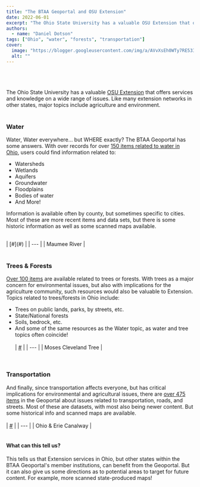 ```yaml
---
title: "The BTAA Geoportal and OSU Extension"
date: 2022-06-01
excerpt: "The Ohio State University has a valuable OSU Extension that offers services and knowledge on a wide range of issues."
authors:
  - name: "Daniel Dotson"
tags: ["Ohio", "water", "forests", "transportation"]
cover:
  image: "https://blogger.googleusercontent.com/img/a/AVvXsEh0WTy7RE53IEi517xcW-XLnkGavtRXS974V7MtVqVZlsGkp2x-biYLxq6040E9-gD9I4AiyaWiEAE0yS-zeIyKK-Qbq_FvqhIN3dL80Zt-oBe-v9HIo2mVnGvfoKL38I7gA3rS4LcLbResVHT940d7Xn4iOe0l9q_I6Cu8aMdCPqySIlhglbfThEjsxQ=w400-h300"
  alt: ""
---
```


<br/><br/><br/> The Ohio State University has a valuable [OSU Extension](https://extension.osu.edu) that offers services and knowledge on a wide range of issues. Like many extension networks in other states, major topics include agriculture and environment.<br/><br/>

### Water

 Water, Water everywhere… but WHERE exactly?  The BTAA Geoportal has some answers. With over records for  over [150 items related to water in Ohio](https://geo.btaa.org/?q=water+ohio&amp;search_field=all_fields), users could find information related to: <br/>
- Watersheds
- Wetlands
- Aquifers
- Groundwater
- Floodplains
- Bodies of water
- And More!


Information is available often by county, but sometimes specific to cities. Most of these are more recent items and data sets, but there is some historic information as well as some scanned maps available.

<br/>
| [#](#) |
| --- |
| Maumee River |
<br/><br/>

### Trees &amp; Forests

 [Over 100 items](https://geo.btaa.org/?f1=keyword&amp;f2=keyword&amp;f3=keyword&amp;f4=placename&amp;op2=AND&amp;op3=OR&amp;op4=AND&amp;q1=ohio&amp;q2=tree&amp;q3=forest&amp;q4=&amp;range%5Bgbl_indexYear_im%5D%5Bbegin%5D=&amp;range%5Bgbl_indexYear_im%5D%5Bend%5D=&amp;search_field=advanced) are available related to trees or forests. With trees as a major concern for environmental issues, but also with implications for the agriculture community, such resources would also be valuable to Extension.  Topics related to trees/forests in Ohio include: <br/>
- Trees on public lands, parks, by streets, etc.
- State/National forests
- Soils, bedrock, etc.
- And some of the same resources as the Water topic, as water and tree topics often coincide!
 <br/><br/>
| [#](#) |
| --- |
| Moses Cleveland Tree |
 <br/>

### Transportation

 And finally, since transportation affects everyone, but has critical implications for environmental and agricultural issues, there are [over 475 items](https://geo.btaa.org/catalog?f1=keyword&amp;f2=keyword&amp;f3=keyword&amp;f4=placename&amp;op2=AND&amp;op3=AND&amp;op4=AND&amp;q1=ohio&amp;q2=transportation&amp;q3=&amp;q4=&amp;range%5Bgbl_indexYear_im%5D%5Bbegin%5D=&amp;range%5Bgbl_indexYear_im%5D%5Bend%5D=&amp;search_field=advanced&amp;f1=keyword&amp;q1=ohio&amp;op2=AND&amp;f2=keyword&amp;q2=transportation&amp;op3=OR&amp;f3=keyword&amp;q3=road&amp;op4=OR&amp;f4=keyword&amp;q4=street&amp;range%5Bgbl_indexYear_im%5D%5Bbegin%5D=&amp;range%5Bgbl_indexYear_im%5D%5Bend%5D=&amp;search_field=advanced&amp;commit=Search) in the Geoportal about issues related to transportation, roads, and streets.  Most of these are datasets, with most also being newer content. But some historical info and scanned maps are available. <br/> <br/>
| [#](#) |
| --- |
| Ohio &amp; Erie Canalway |
<br/><br/>

#### What can this tell us?

 This tells us that Extension services in Ohio, but other states within the BTAA Geoportal's member institutions, can benefit from the Geoportal.  But it can also give us some directions as to potential areas to target for future content.  For example, more scanned state-produced maps!
